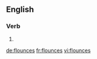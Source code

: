 ==English==

===Verb===
{{head|en}}

# {{en-third-person singular of|flounce}}

[[de:flounces]]
[[fr:flounces]]
[[vi:flounces]]